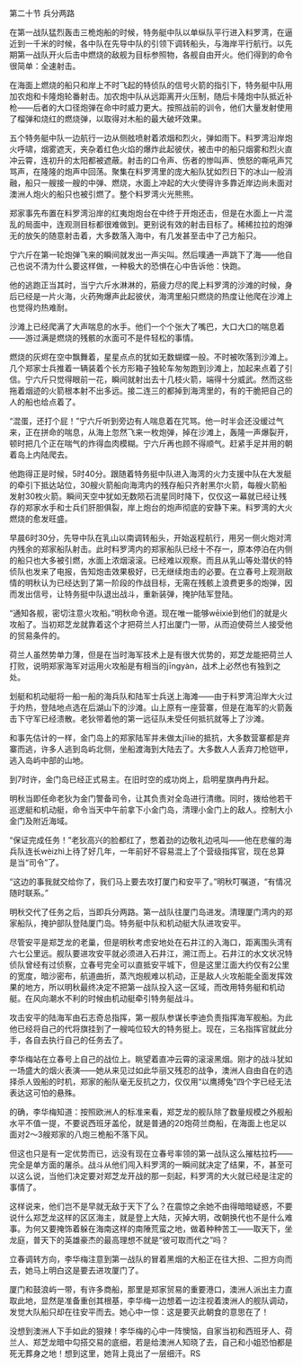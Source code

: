 

第二十节 兵分两路

在第一战队猛烈轰击三桅炮船的时候，特务艇中队以单纵队平行进入料罗湾，在逼近到一千米的时候，各中队在先导中队的引领下调转船头，与海岸平行航行。以先期第一战队开火后击中燃烧的敌舰为目标参照物，各舰自由开火。他们得到的命令很简单：全速射击。

在海面上燃烧的船只和岸上不时飞起的特侦队的信号火箭的指引下，特务艇中队用加农炮和卡隆炮轮番射击。加农炮中队从远距离开火压制，随后卡隆炮中队抵近补枪――后者的大口径炮弹在命中时威力更大。按照战前的训令，他们大量发射使用了榴弹和烧红的燃烧弹，以取得对木船的最大破坏效果。

五个特务艇中队一边航行一边从侧舷喷射着浓烟和烈火，弹如雨下。料罗湾沿岸炮火呼啸，烟雾遮天，夹杂着红色火焰的爆炸此起彼伏，被击中的船只烟雾和烈火直冲云霄，连初升的太阳都被遮蔽。射击的口令声、伤者的惨叫声、愤怒的嘶吼声咒骂声，在隆隆的炮声中回荡。聚集在料罗湾里的庞大船队犹如烈日下的冰山一般消融，船只一艘接一艘的中弹、燃烧，水面上冲起的大火使得许多靠近岸边尚未面对澳洲人炮火的船只也被引燃了。整个料罗湾火光熊熊。

郑家事先布置在料罗湾沿岸的红夷炮炮台在中终于开炮还击，但是在水面上一片混乱的局面中，连观测目标都很难做到。更别说有效的射击目标了。稀稀拉拉的炮弹无的放矢的随意射击着，大多数落入海中，有几发甚至击中了己方船只。

宁六斤在第一轮炮弹飞来的瞬间就发出一声尖叫。然后噗通一声跳下了海――他自己也说不清为什么要这样做，一种极大的恐惧在心中告诉他：快跑。

他的逃跑正当其时，当宁六斤水淋淋的，筋疲力尽的爬上料罗湾的沙滩的时候，身后已经是一片火海，火药殉爆声此起彼伏，海湾里船只燃烧的热度让他爬在沙滩上也觉得灼热难耐。

沙滩上已经爬满了大声喘息的水手。他们一个个张大了嘴巴，大口大口的喘息着――游过满是燃烧的残骸的水面可不是件轻松的事情。

燃烧的灰烬在空中飘舞着，星星点点的犹如无数蝴蝶一般。不时被吹落到沙滩上。几个郑家士兵推着一辆装着个长方形箱子独轮车匆匆跑到沙滩上，加起来点着了引信。宁六斤只觉得眼前一花，瞬间就射出去十几枝火箭，端得十分威武。然而这些拖着烟迹的火箭根本射不出多远。接二连三的都掉到海湾里的，有的干脆把自己的人的船也给点着了。

“混蛋，还打个屁！”宁六斤听到旁边有人喘息着在咒骂。他一时半会还没缓过气来，正在拼命的喘息，从海上忽然飞来一枚炮弹，掉在沙滩上，轰隆一声爆裂开，顿时把几个正在喘气的炸得血肉模糊。宁六斤再也顾不得顺气。赶紧手足并用的朝着岛上内陆爬去。

他跑得正是时候，5时40分。跟随着特务挺中队进入海湾的火力支援中队在大发艇的牵引下抵达站位，30艘火箭船向海湾内的残存船只齐射黑尔火箭，每艘火箭船发射30枚火箭。瞬间天空中犹如无数陨石流星同时降下，仅仅这一幕就已经让残存的郑家水手和士兵们肝胆俱裂，岸上炮台的炮声彻底的安静下来。料罗湾的大火燃烧的愈发旺盛。

早晨6时30分，先导中队在乳山以南调转船头，开始返程航行，用另一侧火炮对湾内残余的郑家船队射击。此时料罗湾内的郑家船队已经十不存一，原本停泊在内侧的船只也大多被引燃，水面上浓烟滚滚。已经难以观察。而且从乳山等处潜伏的特侦队也发来了电报，告知炮击效果极好，已无继续炮击的必要。在立春号上观测敌情的明秋认为已经达到了第一阶段的作战目标，无需在残骸上浪费更多的炮弹，因而发出信号，让特务挺中队退出战斗，重新装弹，掩护陆军登陆。

“通知各舰，密切注意火攻船。”明秋命令道。现在唯一能够wēixié到他们的就是火攻船了。当初郑芝龙就靠着这个才把荷兰人打出厦门一带，从而迫使荷兰人接受他的贸易条件的。

荷兰人虽然势单力薄，但是在当时海军技术上是有很大优势的，郑芝龙能把荷兰人打败，说明郑家海军对运用火攻船是有相当的jīngyàn，战术上必然也有独到之处。

划艇和机动艇将一船一船的海兵队和陆军士兵送上海滩――由于料罗湾沿岸大火过于灼热，登陆地点选在后湖山下的沙滩。山上原有一座营寨，但是在海军的火箭轰击下守军已经溃散。老狄带着他的第一远征队未受任何抵抗就等上了沙滩。

和事先估计的一样，金门岛上的郑家陆军并未做太jīliè的抵抗，大多数营寨都是弃寨而逃，许多人逃到岛屿北侧，坐船渡海到大陆去了。大多数人人丢弃刀枪铠甲，逃入岛屿中部的山地。

到7时许，金门岛已经正式易主。在旧时空的成功岗上，启明星旗冉冉升起。

明秋当即任命老狄为金门警备司令，让其负责对全岛进行清缴。同时，拨给他若干巡逻艇和机动艇，命令当天中午前拿下小金门岛，清理小金门上的敌人。控制大小金门及附近海域。

“保证完成任务！”老狄高兴的脸都红了，憋着劲的边敬礼边吼叫――他在悲催的海兵队连长wèizhì上待了好几年，一年前好不容易混上了个营级指挥官，现在总算是当“司令”了。

“这边的事我就交给你了，我们马上要去攻打厦门和安平了。”明秋叮嘱道，“有情况随时联系。”

明秋交代了任务之后，当即兵分两路。第一战队往厦门岛进发。清理厦门湾内的郑家船队，掩护部队登陆厦门岛。特务艇中队和机动艇大队进攻安平。

尽管安平是郑芝龙的老巢，但是明秋考虑安地处在石井江的入海口，距离围头湾有六七公里远。舰队要进攻安平就必须进入石井江，溯江而上。石井江的水文状况特侦队曾经有过侦察，立春号完全可以直抵安平城下，但是这里江面大约仅有2公里的宽度，暗沙密布，航道曲折，蒸汽炮舰难以机动，正是敌人火攻船能全面发挥效果的地方，所以明秋最终决定不把第一战队投入这一区域，而改用特务艇和机动艇。在风向潮水不利的时候由机动艇牵引特务艇战斗。

攻击安平的陆海军由石志奇总指挥，第一舰队参谋长李迪负责指挥海军舰船。为此他已经将自己的代将旗挂到了一艘吨位较大的特务挺上。现在，三名指挥官就此分手，各自去执行自己的任务去了。

李华梅站在立春号上自己的战位上。眺望着直冲云霄的滚滚黑烟。刚才的战斗犹如一场盛大的烟火表演――她从来见过如此华丽又残忍的战争，澳洲人自由自在的选择杀人毁船的时机，郑家的船队毫无反抗之力，仅仅用“以鹰搏兔”四个字已经无法表达这可怕的悬殊。

的确，李华梅知道：按照欧洲人的标准来看，郑芝龙的舰队除了数量规模之外舰船水平不值一提，不要说西班牙盖伦，就是普通的20炮荷兰商船，在海面上也足以面对2～3艘郑家的八炮三桅船不落下风。

但这也只是有一定优势而已，远没有现在立春号率领的第一战队这么摧枯拉朽――完全是单方面的屠杀。战斗从他们闯入料罗湾的一瞬间就决定了结果，不，甚至可以这么说，当他们决定要对郑芝龙开战的那一刻起，料罗湾的大火就已经是注定的事情了。

这样说来，他们岂不是早就无敌于天下了么？在震惊之余她不由得暗暗疑惑，不要说什么郑芝龙这样的区区海主，就是登上大陆，灭掉大明，改朝换代也不是什么难事。为何又要掩饰着躲在海南这样的南陲荒蛮之地，做着种种苦工――取天下，坐龙庭，普天下的英雄豪杰的最高理想不就是“彼可取而代之”吗？

立春调转方向，李华梅注意到第一战队的冒着黑烟的大船正在往大担、二担方向而去，她马上明白这是要去进攻厦门了。

厦门和鼓浪屿一带，有许多商船，那里是郑家贸易的重要港口，澳洲人派出主力直取此地，显然是准备重创其根基，李华梅一边想着一边注视着澳洲人的舰队调动，发觉大队船只却在往安平而去。她心中一惊：这是要灭此朝食的意思在了！

没想到澳洲人下手如此的狠辣！李华梅的心中一阵懊恼，自家当初和西班牙人、荷兰人、郑芝龙暗中勾搭交易的底细，若是给澳洲人知晓了去，自己和小姐恐怕都是死无葬身之地！想到这里，她背上竟出了一层细汗。RS

